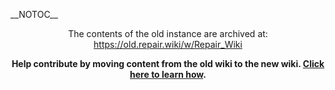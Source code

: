 __NOTOC__
<div style="border-radius: var(--border-radius--medium)" class="mw-message-box-warning">
  <div style="border-top: none; text-align: center;" class="frontpage-container-content">
   <p style="margin: 0;"> The contents of the old instance are archived at: https://old.repair.wiki/w/Repair_Wiki </p>
   <p style="margin: 0;">'''Help contribute by moving content from the old wiki to the new wiki. [[Migrate|Click here to learn how]].'''</p>
  </div>
</div>

{{Template:FrontpageHeader}}
{{FrontpageContainerRow|
  {{FrontpageContainerColumn|{{Icon|articlesSearch}} Search|{{GoogleSearch}}}}
}}
{{FrontpageContainerRow|
  {{FrontpageContainerColumn|{{Icon|article}} Explore Guides|{{FrontpageImageButtons}}}} 
}}

{{FrontpageContainerRow|
  {{FrontpageContainerColumn|{{Icon|edit}} Contribute knowledge|<!--
-->
* If you are new to wikis, [[Contribution Guide|start here!]]
* Familiar with wikis? Start contributing!
[[RepairWiki:Create|{{FullWidthButton|Create a new page!|color=blue}}]]

[[:Category:Stubs|{{FullWidthButton|Fill out Stub pages!|color=blue}}]]

[[Special:batchupload|{{FullWidthButton|Upload multiple images|color=blue}}]]

* Number of articles: {{NUMBEROFARTICLES}}
* Number of edits: {{NUMBEROFEDITS}}}}
  {{FrontpageContainerColumn|{{Icon|link}} Repair Sources|<!--
-->
*[[3rd Party Repair Channels]]
*[https://discord.gg/NWuBUxC All-Things Repair Discord]
*[https://www.youtube.com/channel/UCl2mFZoRqjw_ELax4Yisf6w Louis Rossmann's Youtube Channel]
*[https://www.rossmanngroup.com/ Rossmann Group's Website]

}}
  {{FrontpageContainerColumn|{{Icon|star}} Featured General Guides|<categorytree mode="pages">Repair Basics</categorytree>}}

}}

{{FrontpageContainerRowLinksGrid|[[Contribution Guide|<!--
-->{{FrontpageContainerRowLink|How to Contribute}}]]<!--
-->[[RepairWiki:Guidelines|{{FrontpageContainerRowLink|Guidelines}}]]<!--
-->[[Talk:Repair_Wiki|{{FrontpageContainerRowLink|Suggestions}}]]<!--
-->{{FrontpageContainerRowLink|[https://discord.gg/NWuBUxC Discord]}}<!--
-->{{FrontpageContainerRowLink|[https://fighttorepair.org/donate/ Donate]}}
}}